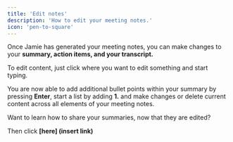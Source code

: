 ```yaml
---
title: 'Edit notes'
description: 'How to edit your meeting notes.'
icon: 'pen-to-square'
---
```


Once Jamie has generated your meeting notes, you can make changes to your **summary, action items, and your transcript.**

To edit content, just click where you want to edit something and start typing.&#x20;

You are now able to add additional bullet points within your summary by pressing **Enter**, start a list by adding **1.** and make changes or delete current content across all elements of your meeting notes.

<Note>
  Want to learn how to share your summaries, now that they are edited?

  Then click **\[here] (insert link)**
</Note>